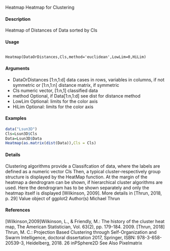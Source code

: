 
Heatmap Heatmap for Clustering

#### Description
Heatmap of Distances of Data sorted by Cls

#### Usage
<pre><code>
Heatmap(DataOrDistances,Cls,method='euclidean',LowLim=0,HiLim)
</code></pre>

#### Arguments
* DataOrDistances
[1:n,1:d] data cases in rows, variables in columns, if not symmetric or
[1:n,1:n] distance matrix, if symmetric
* Cls numeric vector, [1:n,1] classified data
* method Optional, if Data[1:n,1:d] see dist for distance method
* LowLim Optional: limits for the color axis
* HiLim Optional: limits for the color axis


#### Examples
```r
data("Lsun3D")
Cls=Lsun3D$Cls
Data=Lsun3D$Data
Heatmap(as.matrix(dist(Data)),Cls = Cls)
```

#### Details
Clustering algorithms provide a Classifcation of data, where the labels are defined as a numeric
vector Cls
Then, a typical cluster-respectively group structure is displayed by the HeatMap function. At the
margin of the heatmap a dendrogram can be shown, if hierarchical cluster algorithms are used.
Here the dendrogram has to be shown separately and only the heatmap itself is displayed [Wilkinson,
2009].
More details in [Thrun, 2018, p. 29]
Value
object of ggplot2
Author(s)
Michael Thrun

#### References
[Wilkinson,2009]Wilkinson, L., & Friendly, M.: The history of the cluster heat map, The American
Statistician, Vol. 63(2), pp. 179-184. 2009.
[Thrun, 2018] Thrun, M. C.: Projection Based Clustering through Self-Organization and Swarm
Intelligence, doctoral dissertation 2017, Springer, ISBN: 978-3-658-20539-3, Heidelberg, 2018.
26 inPSphere2D
See Also
Pixelmatrix
